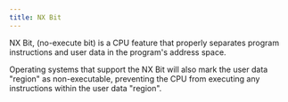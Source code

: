 ```yaml
---
title: NX Bit
---
```

NX Bit, (no-execute bit) is a CPU feature that properly separates program instructions and user data in the program's address space.

Operating systems that support the NX Bit will also mark the user data "region" as non-executable,
preventing the CPU from executing any instructions within the user data "region".